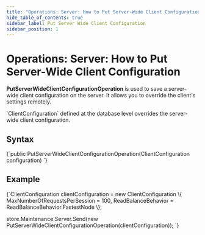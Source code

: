 ```yaml
---
title: "Operations: Server: How to Put Server-Wide Client Configuration"
hide_table_of_contents: true
sidebar_label: Put Server Wide Client Configuration
sidebar_position: 1
---
```





# Operations: Server: How to Put Server-Wide Client Configuration
<LanguageSwitcher supportedLanguages={supportedLanguages} />
<LanguageContent language="csharp">


**PutServerWideClientConfigurationOperation** is used to save a server-wide client configuration on the server. It allows you to override the client's settings remotely.  

<Admonition type="note" title="">
`ClientConfiguration` defined at the database level overrides the server-wide client configuration.
</Admonition>

## Syntax

<TabItem value="config_2_0" label="config_2_0">
<CodeBlock language="csharp">
{`public PutServerWideClientConfigurationOperation(ClientConfiguration configuration)
`}
</CodeBlock>
</TabItem>

## Example

<TabItem value="config_2_2" label="config_2_2">
<CodeBlock language="csharp">
{`ClientConfiguration clientConfiguration = new ClientConfiguration
\{
    MaxNumberOfRequestsPerSession = 100,
    ReadBalanceBehavior = ReadBalanceBehavior.FastestNode
\};

store.Maintenance.Server.Send(new PutServerWideClientConfigurationOperation(clientConfiguration));
`}
</CodeBlock>
</TabItem>


</LanguageContent>

<!---
- [How to get Server-Wide client configuration?](../../../../client-api/operations/server-wide/configuration/get-serverwide-client-configuration)
- [How to get client configuration?](../../../../client-api/operations/maintenance/configuration/get-client-configuration)
- [How to put client configuration?](../../../../client-api/operations/maintenance/configuration/put-client-configuration)

-->